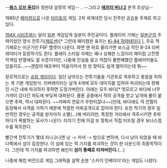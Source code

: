 {{{#!html
<object width="425" height="349"><param name="movie" value="http://www.youtube.com/v/lGHtQ6L-5Bw?fs=1&amp;hl=ko_KR"></param><param name="allowFullScreen" value="true"></param><param name="allowscriptaccess" value="always"></param><embed src="http://www.youtube.com/v/lGHtQ6L-5Bw?fs=1&amp;hl=ko_KR" type="application/x-shockwave-flash" allowscriptaccess="always" allowfullscreen="true" width="425" height="349"></embed></object>}}}



--'''[[윙스 오브 퓨리]]'''와 정반대 설정의 게임-- .. --그리고 '''[[애프터 버너 2]]''' 본격 조상님--

1985년 [[패미컴]]으로 나온 [[타이토]]의 게임. 2차 세계대전 당시 진주만 공습을 주제로 하고 있다.

[[194X 시리즈]]와는 달리 [[일본]] 게임답게 일본이 주인공이다. 플레이어 기체는 [[일본군]]의 주력이었던 영식 전투기([[제로센]])[* 그런데 패미컴판 표지는 [[Ki-84 하야테]]이다.], 주요 적기체로는 미군기인 F6F 헬캣이 나온다. 화면 맨 위로 올라가면 보스급 적인 B-24 리버레이터가 등장하기도 한다. 플레이 스타일 자체는 꽤나 상쾌한 느낌이라 패미컴 고전명작게임 반열에도 낄 수준이지만, 나중에 진실을 알고 적잖이 불편해했던 플레이어들도 있을지도...~~괜찮아 애초부터 약골이어서 한 방 맞아도 쉽게 떨어지는데 뭐~~

장르적으로는 [[슈팅 게임]]이다. 일단 날아오는 전투기들을 기관포로 격추하고 총알을 피하는 게 기본 게임방식. 리버레이터는 날개 4개에 모두 데미지를 입혀야 파괴되는데 정해진 시간 내에 파괴하지 못하면 도망가버린다. 아래는 모두 바다[* 멋모르고 바다에 너무 가까이 갔다간 파도에 부딪쳐 대파된다. 물론 공중에서 적의 공격을 받고 날개에 불이 붙으면 추락, 역시 대파된다. ~~어짜피 연료가 무한이잖나~~]인데, 바다에도 적 전함이 등장해서 사격을 가하기 때문에 적절한 어뢰공격으로 잡아야 한다. 또한 적기의 경우 일반적인 경우는 공격을 받자마자 소멸(…)해 버리지만, 특정한 거리에서 격추시키면 추락하다가 폭발하는 묘사가 나온다. 터지기 전에 이걸 또 맞춰서 직접 터뜨릴 경우 보너스점수를 획득한다.

빨간색 전투기가 몇대 지나고나면 낮 -> 저녁 -> 밤으로 변하며, 다시 낮이 되었을 때 바다쪽에서 섬이 등장한다. 이 섬에 있는 적 기지를 파괴하는 것이 한 라운드의 최종목적이다. 그런데 적 기지를 파괴하면 왜인지 '''섬이 통째로 터져버린다.'''(...)

나중에 해킹 버전으로 게임 그래픽을 살짝 손본 '스카이 인베이더'라는 게임도 나왔다. 
